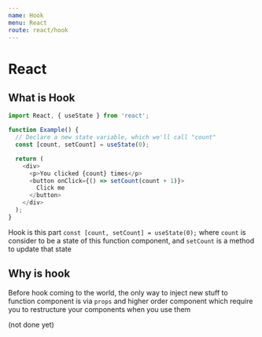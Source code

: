 ```yaml
---
name: Hook
menu: React
route: react/hook
---
```


# React

## What is Hook

```js
import React, { useState } from 'react';

function Example() {
  // Declare a new state variable, which we'll call "count"
  const [count, setCount] = useState(0);

  return (
    <div>
      <p>You clicked {count} times</p>
      <button onClick={() => setCount(count + 1)}>
        Click me
      </button>
    </div>
  );
}
```

Hook is this part `const [count, setCount] = useState(0);` where `count` is consider to be a state of this function component, and `setCount` is a method to update that state

## Why is hook

Before hook coming to the world, the only way to inject new stuff to function component is via `props` and higher order component which require you to restructure your components when you use them

(not done yet)
